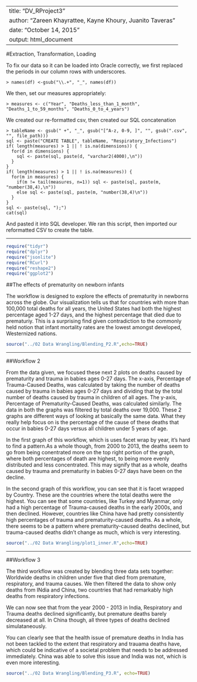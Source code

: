 
---
title: "DV_RProject3"
author: "Zareen Khayrattee, Kayne Khoury, Juanito Taveras"
date: "October 14, 2015"
output: html_document
---

#Extraction, Transformation, Loading

To fix our data so it can be loaded into Oracle correctly, we first replaced the periods in our column rows with underscores. 
```
> names(df) <-gsub("\\.+", "_", names(df))
```
We then, set our measures appropriately:
```
> measures <- c("Year", "Deaths_less_than_1_month", "Deaths_1_to_59_months", "Deaths_0_to_4_years") 
```
We created our re-formatted csv, then created our SQL concatenation
```
> tableName <- gsub(" +", "_", gsub("[^A-z, 0-9, ]", "", gsub(".csv", "", file_path)))
sql <- paste("CREATE TABLE", tableName, "Respiratory_Infections")
if( length(measures) > 1 || ! is.na(dimensions)) {
  for(d in dimensions) {
    sql <- paste(sql, paste(d, "varchar2(4000),\n"))
  }
}
if( length(measures) > 1 || ! is.na(measures)) {
  for(m in measures) {
    if(m != tail(measures, n=1)) sql <- paste(sql, paste(m, "number(38,4),\n"))
    else sql <- paste(sql, paste(m, "number(38,4)\n"))
  }
}
sql <- paste(sql, ");")
cat(sql)
```
And pasted it into SQL developer. We ran this script, then imported our reformatted CSV to create the table.

----------------

```r
require("tidyr")
require("dplyr")
require("jsonlite")
require("RCurl")
require("reshape2")
require("ggplot2")
```
##The effects of prematurity on newborn infants

The workflow is designed to explore the effects of prematurity in newborns across the globe.   Our visualization tells us that for countries with more than 100,000 total deaths for all years, the United States had both the highest percentage aged 1-27 days, and the highest percentage that died due to prematuriy. This is a surprising find given contradiction to the commonly held notion that infant mortality rates are the lowest amongst developed, Westernized nations. 

```r
source("../02 Data Wrangling/Blending_P2.R",echo=TRUE)
```

----------------

##Workflow 2

From the data given, we focused these next 2 plots on deaths caused by prematurity and trauma in babies ages 0-27 days. The x-axis, Percentage of Trauma-Caused Deaths, was calculated by taking the number of deaths caused by trauma in babies ages 0-27 days and dividing that by the total number of deaths caused by trauma in children of all ages. The y-axis, Percentage of Prematurity-Caused Deaths, was calculated similarly. The data in both the graphs was filtered by total deaths over 19,000. These 2 graphs are different ways of looking at basically the same data. What they really help focus on is the percentage of the cause of these deaths that occur in babies 0-27 days versus all children under 5 years of age.

In the first graph of this workflow, which is uses facet wrap by year, it's hard to find a pattern.As a whole though, from 2000 to 2013, the deaths seem to go from being conentrated more on the top right portion of the graph, where both percentages of death are highest, to being more evenly distributed and less concentrated. This may signify that as a whole, deaths caused by trauma and prematurity in babies 0-27 days have been on the decline. 

In the second graph of this workflow, you can see that it is facet wrapped by Country. These are the countries where the total deaths were the highest. You can see that some countries, like Turkey and Myanmar, only had a high percentage of Trauma-caused deaths in the early 2000s, and then declined. However, countries like China have had pretty consistently high percentages of trauma and prematurity-caused deaths. As a whole, there seems to be a pattern where prematurity-caused deaths declined, but trauma-caused deaths didn't change as much, which is very interesting.

```r
source("../02 Data Wrangling/plot1_inner.R",echo=TRUE)
```
------------------------------

##Workflow 3

The third workflow was created by blending three data sets together: Worldwide deaths in children under five that died from premature, respiratory, and trauma causes. We then filtered the data to show only deaths from INdia and China, two countries that had remarkably high deaths from respiratory infections.

We can now see that from the year 2000 - 2013 in India, Respiratory and Trauma deaths declined significantly, but premature deaths barely decreased at all. In China though, all three types of deaths declined simulataneously.

You can clearly see that the health issue of premature deaths in India has not been tackled to the extent that respiratory and trauama deaths have, which could be indicative of a societal problem that needs to be addressed immediately. China was able to solve this issue and India was not, which is even more interesting.
```r
source("../02 Data Wrangling/Blending_P3.R", echo=TRUE)
```
